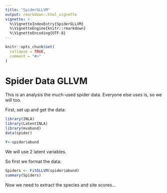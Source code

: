 ```yaml
---
title: "SpiderGLLVM"
output: rmarkdown::html_vignette
vignette: >
  %\VignetteIndexEntry{SpiderGLLVM}
  %\VignetteEngine{knitr::rmarkdown}
  %\VignetteEncoding{UTF-8}
---
```


```r
knitr::opts_chunk$set(
  collapse = TRUE,
  comment = "#>"
)
```

# Spider Data GLLVM

This is an analysis the much-used spider data. Everyone else uses is, so we will too.

First, set up and get the data:

```r
library(INLA)
library(LatentINLA)
library(mvabund)
data(spider)

Y<-spider$abund
```

We will use 2 latent variables.


So first we format the data:

```r

Spiders <- FitGLLVM(spider$abund)
summary(Spiders)
```

Now we need to extract the species and site scores...
